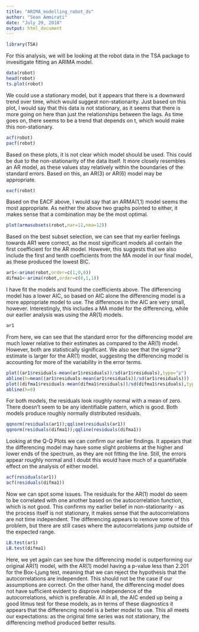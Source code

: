 ```yaml
---
title: "ARIMA_modelling_robot_ds"
author: "Sean Ammirati"
date: "July 29, 2018"
output: html_document
---
```


```r
library(TSA)
```
For this analysis, we will be looking at the robot data in the TSA package to invesitigate fitting an ARIMA model. 
```r
data(robot)
head(robot)
ts.plot(robot)
```

We could use a stationary model, but it appears that there is a downward trend over time, which would suggest non-stationarity. Just based on this plot, I would say that this data is not stationary, as it seems that there is more going on here than just the relationships between the lags. As time goes on, there seems to be a trend that depends on t, which would make this non-stationary. 
```r
acf(robot)
pacf(robot)
```

Based on these plots, it is not clear which model should be used. This could be due to the non-stationarity of the data itself. It more closely resembles an AR model, as these values stay relatively within the boundaries of the standard errors. Based on this, an AR(3) or AR(6) model may be appropriate. 
```r
eacf(robot)
```

Based on the EACF above, I would say that an ARMA(1,1) model seems the most appropriate. As neither the above two graphs pointed to either, it makes sense that a combination may be the most optimal. 
```r
plot(armasubsets(robot,nar=12,nma=12))
```

Based on the best subset selection, we can see that my earlier feelings towards AR1 were correct, as the most significant models all contain the first coefficient for the AR model. However, this suggests that we also include the first and tenth coefficients from the MA model in our final model, as these produced the lowest BIC.  
```r
ar1<-arima(robot,order=c(1,0,0))
difma1<-arima(robot,order=c(0,1,1))
```

I have fit the models and found the coefficients above. The differencing model has a lower AIC, so based on AIC alone the differencing model is a more appropriate model to use. The differences in the AIC are very small, however. Interestingly, this includes a MA model for the differencing, while our earlier analysis was using the AR(1) models. 
```r
ar1
```

From here, we can see that the standard error for the differencing model are much lower relative to their estimates as compared to the AR(1) model. However, both are statistically significant. We also see that the sigma^2 estimate is larger for the AR(1) model, suggesting the differencing model is accounting for more of the variability in the error terms.  
```r
plot((ar1$residuals-mean(ar1$residuals))/sd(ar1$residuals),type="p")
abline(h=mean((ar1$residuals-mean(ar1$residuals))/sd(ar1$residuals)))
plot((difma1$residuals-mean(difma1$residuals))/sd(difma1$residuals),type="p")
abline(h=0)
```

For both models, the residuals look roughly normal with a mean of zero. There doesn't seem to be any identifiable pattern, which is good. Both models produce roughly normally distributed residuals.  
```r
qqnorm(residuals(ar1));qqline(residuals(ar1))
qqnorm(residuals(difma1));qqline(residuals(difma1))
```

Looking at the Q-Q Plots we can confirm our earlier findings. It appears that the differencing model may have some slight problems at the higher and lower ends of the spectrum, as they are not fitting the line. Still, the errors appear roughly normal and I doubt this would have much of a quantifiable effect on the analysis of either model. 

```r
acf(residuals(ar1))
acf(residuals(difma1))
```

Now we can spot some issues. The residuals for the AR(1) model do seem to be correlated with one another based on the autocorrelation function, which is not good. This confirms my earlier belief in non-stationarity - as the process itself is not stationary, it makes sense that the autocorrelations are not time independent. The differencing appears to remove some of this problem, but there are still cases where the autocorrelations jump outside of the expected range. 
```r
LB.test(ar1)
LB.test(difma1)
```

Here, we yet again can see how the differencing model is outperforming our original AR(1) model, with the AR(1) model having a p-value less than 2.201 for the Box-Ljung test, meaning that we can reject the hypothesis that the autocorrelations are independent. This should not be the case if our assumptions are correct. On the other hand, the differencing model does not have sufficient evident to disprove independence of the autocorrelations, which is preferable. All in all, the AIC ended up being a good litmus test for these models, as in terms of these diagnostics it appears that the differencing model is a better model to use. This all meets our expectations: as the original time series was not stationary, the differencing method produced better results. 